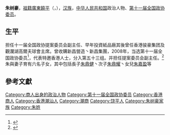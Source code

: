 '''朱树豪'''，[[祖籍|祖籍]][[廣東|廣東]][[饒平|饒平]]（{{lang-en|David Chu Shu-ho}}，{{bd|1950年|||2010年}}），[[汉族|汉族]]，[[中华人民共和国|中华人民共和国]]政治人物、[[第十一届全国政协委员|第十一届全国政协委员]]。

==生平==
担任十一届全国政协提案委员会副主任、早年投資紙品廠其後曾任香港骏豪集团及觀瀾湖高爾夫球會主席。曾收購新昌營造丶新昌集團，2008年，当选第十一届全国政协委员<ref>{{cite news|title=第十一届全国政协委员名单|url=http://www.indaa.com.cn/zt/2009qglh/zxzs/200903/t20090303_127573.html|accessdate=2013-04-09|newspaper=新华社北京1月25日电 中国人民政治协商会议第十一届全国委员会委员名单(共2237人，2008年1月25日政协第十届全国委员会常务委员会第二十次会议通过)|date=2008年1月25日|deadurl=yes|archiveurl=https://web.archive.org/web/20130928014403/http://www.indaa.com.cn/zt/2009qglh/zxzs/200903/t20090303_127573.html|archivedate=2013年9月28日|df=}}</ref>，代表特邀香港人士，分入第五十三组。并担任提案委员会副主任。<ref>{{cite news|title=全国政协信息-朱树豪|url=http://www.cppcc.gov.cn/CMS/wylibary/showJcwyxtInfoWylibary.action?tabJcwyxt.guid=11W0018820&wytype=wjwy|accessdate=2013-04-11|newspaper=全国政协委员会|archive-date=2019-08-10|archive-url=https://web.archive.org/web/20190810221900/http://www.cppcc.gov.cn/CMS/wylibary/showJcwyxtInfoWylibary.action?tabJcwyxt.guid=11W0018820&wytype=wjwy|dead-url=no}}</ref>
朱與妻子育有六名子女，其中包括長子[[朱鼎健|朱鼎健]]丶次子[[朱鼎耀|朱鼎耀]]丶女兒[[朱嘉盈|朱嘉盈]]等

==參考文獻==
{{reflist}}
{{中国政治人物小作品}}

{{Authority control}}
{{DEFAULTSORT:Z}}
[[Category:商人出身的政治人物|Category:商人出身的政治人物]]
[[Category:第十一届全国政协委员|Category:第十一届全国政协委员]]
[[Category:香港商人|Category:香港商人]]
[[Category:香港潮汕人|Category:香港潮汕人]]
[[Category:潮商|Category:潮商]]
[[Category:饶平人|Category:饶平人]]
[[Category:朱树豪家族|Category:朱树豪家族]]
[[Category:朱姓|Category:朱姓]]